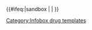 {{Documentation subpage}}
{{Infobox drug/doc/parameters}}
<includeonly>{{#ifeq:{{SUBPAGENAME}}|sandbox | |
[[Category:Infobox drug templates]]
}}</includeonly>